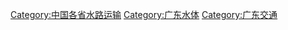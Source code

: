 {{Catnav|頁面分類|各種主題的頁面分類|依中国各省来作的分类|中國各省交通|广东交通}}

[[Category:中国各省水路运输|Category:中国各省水路运输]]
[[Category:广东水体|Category:广东水体]]
[[Category:广东交通|Category:广东交通]]